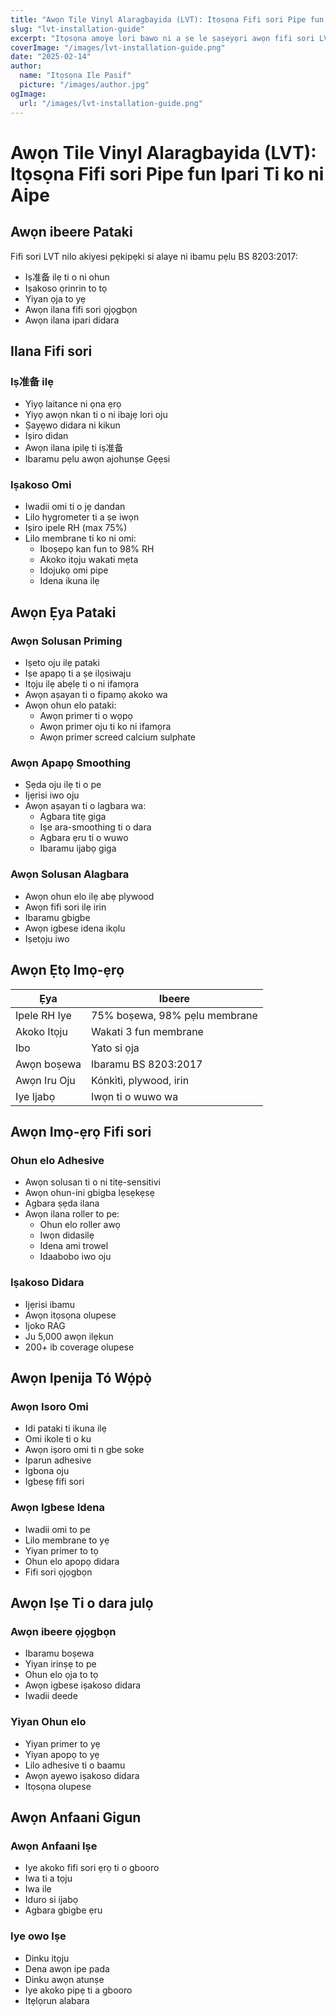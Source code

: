 ```yaml
---
title: "Awọn Tile Vinyl Alaragbayida (LVT): Itọsọna Fifi sori Pipe fun Ipari Ti ko ni Aipe"
slug: "lvt-installation-guide"
excerpt: "Itọsọna amoye lori bawo ni a ṣe le ṣaṣeyọri awọn fifi sori LVT pipe: lati iṣ准备 ilẹ si ipari ikẹhin, ni ibamu pẹlu awọn ajohunṣe BS 8203:2017 fun awọn abajade to pẹ."
coverImage: "/images/lvt-installation-guide.png"
date: "2025-02-14"
author:
  name: "Itọsọna Ile Pasif"
  picture: "/images/author.jpg"
ogImage:
  url: "/images/lvt-installation-guide.png"
---
```


# Awọn Tile Vinyl Alaragbayida (LVT): Itọsọna Fifi sori Pipe fun Ipari Ti ko ni Aipe

## Awọn ibeere Pataki

Fifi sori LVT nilo akiyesi pẹkipẹki si alaye ni ibamu pẹlu BS 8203:2017:

- Iṣ准备 ilẹ ti o ni ohun
- Iṣakoso ọrinrin to tọ
- Yiyan ọja to yẹ
- Awọn ilana fifi sori ọjọgbọn
- Awọn ilana ipari didara

## Ilana Fifi sori

### Iṣ准备 ilẹ
- Yiyọ laitance ni ọna ẹrọ
- Yiyọ awọn nkan ti o ni ibajẹ lori oju
- Ṣayẹwo didara ni kikun
- Iṣiro didan
- Awọn ilana ipilẹ ti iṣ准备
- Ibaramu pẹlu awọn ajohunṣe Gẹẹsi

### Iṣakoso Omi
- Iwadii omi ti o jẹ dandan
- Lilo hygrometer ti a ṣe iwọn
- Iṣiro ipele RH (max 75%)
- Lilo membrane ti ko ni omi:
  - Iboṣepọ kan fun to 98% RH
  - Akoko itọju wakati mẹta
  - Idojukọ omi pipe
  - Idena ikuna ilẹ

## Awọn Ẹya Pataki

### Awọn Solusan Priming
- Iṣeto oju ilẹ pataki
- Iṣe apapọ ti a ṣe ilọsiwaju
- Itọju ilẹ abẹlẹ ti o ni ifamọra
- Awọn aṣayan ti o fipamọ akoko wa
- Awọn ohun elo pataki:
  - Awọn primer ti o wọpọ
  - Awọn primer oju ti ko ni ifamọra
  - Awọn primer screed calcium sulphate

### Awọn Apapọ Smoothing
- Ṣẹda oju ilẹ ti o pe
- Ijẹrisi iwo oju
- Awọn aṣayan ti o lagbara wa:
  - Agbara titẹ giga
  - Iṣe ara-smoothing ti o dara
  - Agbara ẹru ti o wuwo
  - Ibaramu ijabọ giga

### Awọn Solusan Alagbara
- Awọn ohun elo ilẹ abẹ plywood
- Awọn fifi sori ilẹ irin
- Ibaramu gbigbe
- Awọn igbese idena ikọlu
- Iṣetọju iwo

## Awọn Ẹtọ Imọ-ẹrọ

| Ẹya | Ibeere |
|-----|--------|
| Ipele RH Iye | 75% boṣewa, 98% pẹlu membrane |
| Akoko Itọju | Wakati 3 fun membrane |
| Ibo | Yato si ọja |
| Awọn boṣewa | Ibaramu BS 8203:2017 |
| Awọn Iru Oju | Kónkìtì, plywood, irin |
| Iye Ijabọ | Iwọn ti o wuwo wa |

## Awọn Imọ-ẹrọ Fifi sori

### Ohun elo Adhesive
- Awọn solusan ti o ni titẹ-sensitivi
- Awọn ohun-ini gbigba lẹsẹkẹsẹ
- Agbara ṣẹda ilana
- Awọn ilana roller to pe:
  - Ohun elo roller awọ
  - Iwọn didasilẹ
  - Idena ami trowel
  - Idaabobo iwo oju

### Iṣakoso Didara
- Ijẹrisi ibamu
- Awọn itọsọna olupese
- Ijoko RAG
- Ju 5,000 awọn ilẹkun
- 200+ ib coverage olupese

## Awọn Ipenija Tó Wọ́pọ̀

### Awọn Isoro Omi
- Idi pataki ti ikuna ilẹ
- Omi ikole ti o ku
- Awọn iṣoro omi ti n gbe soke
- Iparun adhesive
- Igbona oju
- Igbesẹ fifi sori

### Awọn Igbese Idena
- Iwadii omi to pe
- Lilo membrane to yẹ
- Yiyan primer to tọ
- Ohun elo apopọ didara
- Fifi sori ọjọgbọn

## Awọn Iṣe Ti o dara julọ

### Awọn ibeere ọjọgbọn
- Ibaramu boṣewa
- Yiyan irinṣẹ to pe
- Ohun elo ọja to tọ
- Awọn igbese iṣakoso didara
- Iwadii deede

### Yiyan Ohun elo
- Yiyan primer to yẹ
- Yiyan apopọ to yẹ
- Lilo adhesive ti o baamu
- Awọn ayewo iṣakoso didara
- Itọsọna olupese

## Awọn Anfaani Gigun

### Awọn Anfaani Iṣe
- Iye akoko fifi sori ẹrọ ti o gbooro
- Iwa ti a tọju
- Iwa ile
- Iduro si ijabọ
- Agbara gbigbe ẹru

### Iye owo Iṣe
- Dinku itọju
- Dena awọn ipe pada
- Dinku awọn atunṣe
- Iye akoko pipẹ ti a gbooro
- Itẹlọrun alabara